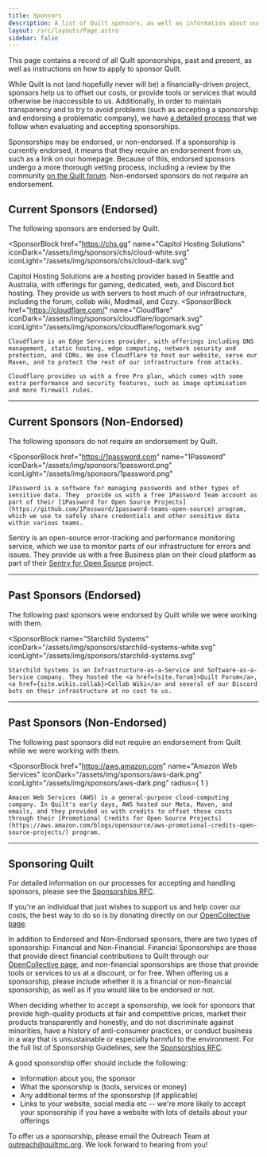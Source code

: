 ```yaml
---
title: Sponsors
description: A list of Quilt sponsors, as well as information about our sponsorship process in general
layout: /src/layouts/Page.astro
sidebar: false
---
```



This page contains a record of all Quilt sponsorships, past and present, as well as instructions on how to apply to sponsor Quilt.

While Quilt is not (and hopefully never will be) a financially-driven project, sponsors help us to offset our costs, or provide tools or services that would otherwise be inaccessible to us. Additionally, in order to maintain transparency and to try to avoid problems (such as accepting a sponsorship and endorsing a problematic company), we have [a detailed process](https://github.com/QuiltMC/rfcs/blob/master/rfc/0061-sponsorships.md) that we follow when evaluating and accepting sponsorships.

Sponsorships may be endorsed, or non-endorsed. If a sponsorship is currently endorsed, it means that they require an endorsement from us, such as a link on our homepage. Because of this, endorsed sponsors undergo a more thorough vetting process, including a review by the community [on the Quilt forum](https://forum.quiltmc.org/c/quilt/sponsorship/23). Non-endorsed sponsors do not require an endorsement.

## Current Sponsors (Endorsed)

The following sponsors are endorsed by Quilt.

<SponsorBlock
	href="https://chs.gg"
	name="Capitol Hosting Solutions"
	iconDark="/assets/img/sponsors/chs/cloud-white.svg"
	iconLight="/assets/img/sponsors/chs/cloud-dark.svg"
>
Capitol Hosting Solutions are a hosting provider based in Seattle and Australia, with offerings for gaming, dedicated, web, and Discord bot hosting. They provide us with servers to host much of our infrastructure, including the forum, collab wiki, Modmail, and Cozy.
</SponsorBlock>
<SponsorBlock
	href="https://cloudflare.com/"
	name="Cloudflare"
	iconDark="/assets/img/sponsors/cloudflare/logomark.svg"
	iconLight="/assets/img/sponsors/cloudflare/logomark.svg"
>
	Cloudflare is an Edge Services provider, with offerings including DNS management, static hosting, edge computing, network security and protection, and CDNs. We use Cloudflare to host our website, serve our Maven, and to protect the rest of our infrastructure from attacks.

	Cloudflare provides us with a free Pro plan, which comes with some extra performance and security features, such as image optimisation and more firewall rules.
</SponsorBlock>

---

## Current Sponsors (Non-Endorsed)

The following sponsors do not require an endorsement by Quilt.

<SponsorBlock
	href="https://1password.com"
	name="1Password"
	iconDark="/assets/img/sponsors/1password.png"
	iconLight="/assets/img/sponsors/1password.png"
>
	1Password is a software for managing passwords and other types of sensitive data. They  provide us with a free 1Password Team account as part of their [1Password for Open Source Projects](https://github.com/1Password/1password-teams-open-source) program, which we use to safely share credentials and other sensitive data within various teams.
</SponsorBlock>

<SponsorBlock
	href="https://sentry.io"
	name="Sentry"
	iconDark="/assets/img/sponsors/sentry/sentry-dark.svg"
	iconLight="/assets/img/sponsors/sentry/sentry-light.svg"
	>
	Sentry is an open-source error-tracking and performance monitoring service, which we use to monitor parts of our infrastructure for errors and issues. They provide us with a free Business plan on their cloud platform as part of their [Sentry for Open Source](https://sentry.io/for/open-source/) project.
</SponsorBlock>

---

## Past Sponsors (Endorsed)

The following past sponsors were endorsed by Quilt while we were working with them.

<SponsorBlock
	name="Starchild Systems"
	iconDark="/assets/img/sponsors/starchild-systems-white.svg"
	iconLight="/assets/img/sponsors/starchild-systems.svg"
>
	Starchild Systems is an Infrastructure-as-a-Service and Software-as-a-Service company. They hosted the <a href={site.forum}>Quilt Forum</a>, <a href={site.wikis.collab}>Collab Wiki</a> and several of our Discord bots on their infrastructure at no cost to us.
</SponsorBlock>

---

## Past Sponsors (Non-Endorsed)

The following past sponsors did not require an endorsement from Quilt while we were working with them.

<SponsorBlock
	href="https://aws.amazon.com"
	name="Amazon Web Services"
	iconDark="/assets/img/sponsors/aws-dark.png"
	iconLight="/assets/img/sponsors/aws-dark.png"
	radius={ 1 }
>
	Amazon Web Services (AWS) is a general-purpose cloud-computing company. In Quilt's early days, AWS hosted our Meta, Maven, and emails, and they provided us with credits to offset those costs through their [Promotional Credits for Open Source Projects](https://aws.amazon.com/blogs/opensource/aws-promotional-credits-open-source-projects/) program.

</SponsorBlock>

---

## Sponsoring Quilt

For detailed information on our processes for accepting and handling sponsors, please see the [Sponsorships RFC](https://github.com/QuiltMC/rfcs/blob/master/rfc/0061-sponsorships.md).

If you're an individual that just wishes to support us and help cover our costs, the best way to do so is by donating directly on our [OpenCollective page](https://opencollective.com/quiltmc).

In addition to Endorsed and Non-Endorsed sponsors, there are two types of sponsorship: Financial and Non-Financial. Financial Sponsorships are those that provide direct financial contributions to Quilt through our [OpenCollective page](https://opencollective.com/quiltmc), and non-financial sponsorships are those that provide tools or services to us at a discount, or for free. When offering us a sponsorship, please include whether it is a financial or non-financial sponsorship, as well as if you would like to be endorsed or not.

When deciding whether to accept a sponsorship, we look for sponsors that provide high-quality products at fair and competitive prices, market their products transparently and honestly, and do not discriminate against minorities, have a history of anti-consumer practices, or conduct business in a way that is unsustainable or especially harmful to the environment. For the full list of Sponsorship Guidelines, see the [Sponsorships RFC](https://github.com/QuiltMC/rfcs/blob/master/rfc/0061-sponsorships.md).

A good sponsorship offer should include the following:

* Information about you, the sponsor
* What the sponsorship is (tools, services or money)
* Any additional terms of the sponsorship (if applicable)
* Links to your website, social media etc -- we're more likely to accept your sponsorship if you have a website with lots of details about your offerings

To offer us a sponsorship, please email the Outreach Team at <a href="maito:outreach@quiltmc.org">outreach@quiltmc.org</a>. We look forward to hearing from you!

